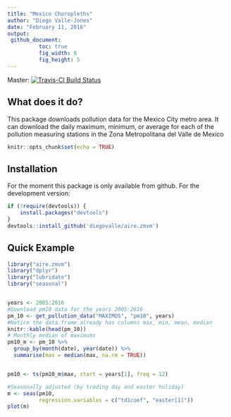 ```yaml
---
title: "Mexico Choropleths"
author: "Diego Valle-Jones"
date: "February 11, 2016"
output: 
 github_document:
          toc: true
          fig_width: 8
          fig_height: 5
---
```


Master: [![Travis-CI Build Status](https://travis-ci.org/diegovalle/mxmaps.svg?branch=master)](https://travis-ci.org/diegovalle/mxmaps) 

## What does it do?

This package downloads pollution data for the Mexico City metro area. It can download the daily maximum, minimum, or average for each of the pollution measuring stations in the Zona Metropolitana del Valle de Mexico


```r
knitr::opts_chunk$set(echo = TRUE)
```

## Installation

For the moment this package is only available from github. For the development version:

```r
if (!require(devtools)) {
    install.packages("devtools")
}
devtools::install_github('diegovalle/aire.zmvm')
```

## Quick Example

```r
library("aire.zmvm")
library("dplyr")
library("lubridate")
library("seasonal")


years <- 2005:2016
#Download pm10 data for the years 2005:2016
pm_10 <- get_pollution_data("MAXIMOS", "pm10", years)
#Notice the data.frame already has columns max, min, mean, median
knitr::kable(head(pm_10))
# Monthly median of maximums
pm10_m <- pm_10 %>%
  group_by(month(date), year(date)) %>%
  summarise(max = median(max, na.rm = TRUE))


pm10 <- ts(pm10_m$max, start = years[1], freq = 12)

#Seasonally adjusted (by trading day and easter holiday)
m <- seas(pm10,
          regression.variables = c("td1coef", "easter[1]"))
plot(m)
```
